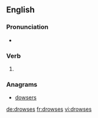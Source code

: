 ==English==

===Pronunciation===
* {{IPA|/ˈdɹaʊzɪz/|lang=en}}

===Verb===
{{head|en|verb form}}

# {{en-third-person singular of|drowse}}

===Anagrams===
* [[dowsers#English|dowsers]]

[[de:drowses]]
[[fr:drowses]]
[[vi:drowses]]